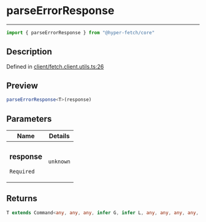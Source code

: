 

# parseErrorResponse

<div class="api-docs__separator" data-reactroot="">

---

</div><div class="api-docs__import" data-reactroot="">

```ts
import { parseErrorResponse } from "@hyper-fetch/core"
```

</div><div class="api-docs__section">

## Description

</div><div class="api-docs__description"><span class="api-docs__do-not-parse">



</span></div><p class="api-docs__definition">

Defined in [client/fetch.client.utils.ts:26](https://github.com/BetterTyped/hyper-fetch/blob/aff5c35a/packages/core/src/client/fetch.client.utils.ts#L26)

</p><div class="api-docs__section">

## Preview

</div><div class="api-docs__preview fn">

```ts
parseErrorResponse<T>(response)
```

</div><div class="api-docs__section">

## Parameters

</div><div class="api-docs__parameters"><table><thead><tr><th>Name</th><th>Details</th></tr></thead><tbody><tr param-data="response"><td class="api-docs__param-name required">

### response 

`Required`

</td><td class="api-docs__param-type">

`unknown`

</td></tr></tbody></table></div><div class="api-docs__section">

## Returns

</div><div class="api-docs__returns">

```ts
T extends Command<any, any, any, infer G, infer L, any, any, any, any, any, any> ? G | L : never
```

</div>